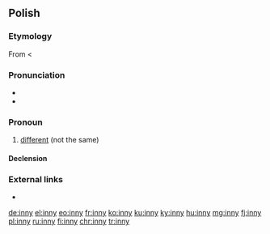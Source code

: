 ==Polish==

===Etymology===
From {{etyl|sla-pro|pl}} {{m|sla-pro|*inъ}} < {{etyl|ine-pro|pl}} {{m|ine-pro|*h₃eynos}}

===Pronunciation===
* {{IPA|/ˈin̪n̪ɨ/|[ˈĩn̪n̪ɘ̟]|lang=pl}}
* {{audio|Pl-inny.ogg|audio|lang=pl}}

===Pronoun===
{{head|pl|pronoun|g=m}}

# [[different]] (not the same)

====Declension====
{{pl-decl-adj-y|inn|inni}}

===External links===
* {{R:PWN}}

[[de:inny]]
[[el:inny]]
[[eo:inny]]
[[fr:inny]]
[[ko:inny]]
[[ku:inny]]
[[ky:inny]]
[[hu:inny]]
[[mg:inny]]
[[fj:inny]]
[[pl:inny]]
[[ru:inny]]
[[fi:inny]]
[[chr:inny]]
[[tr:inny]]